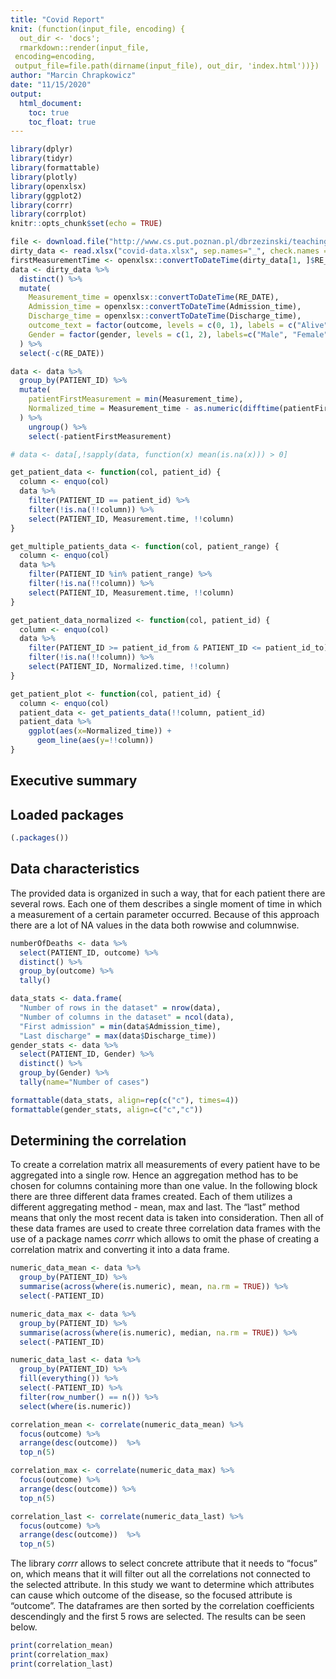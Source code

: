```yaml
---
title: "Covid Report"
knit: (function(input_file, encoding) {
  out_dir <- 'docs';
  rmarkdown::render(input_file,
 encoding=encoding,
 output_file=file.path(dirname(input_file), out_dir, 'index.html'))})
author: "Marcin Chrapkowicz"
date: "11/15/2020"
output: 
  html_document:
    toc: true
    toc_float: true
---
```


```r
library(dplyr)
library(tidyr)
library(formattable)
library(plotly)
library(openxlsx)
library(ggplot2)
library(corrr)
library(corrplot)
knitr::opts_chunk$set(echo = TRUE)
```

```r
file <- download.file("http://www.cs.put.poznan.pl/dbrzezinski/teaching/zed/wuhan_blood_sample_data_Jan_Feb_2020.xlsx", destfile = "covid-data.xlsx")
dirty_data <- read.xlsx("covid-data.xlsx", sep.names="_", check.names = TRUE, fillMergedCells=TRUE)
firstMeasurementTime <- openxlsx::convertToDateTime(dirty_data[1, ]$RE_DATE)
data <- dirty_data %>%
  distinct() %>%
  mutate(
    Measurement_time = openxlsx::convertToDateTime(RE_DATE),
    Admission_time = openxlsx::convertToDateTime(Admission_time),
    Discharge_time = openxlsx::convertToDateTime(Discharge_time),
    outcome_text = factor(outcome, levels = c(0, 1), labels = c("Alive", "Dead")),
    Gender = factor(gender, levels = c(1, 2), labels=c("Male", "Female")),
  ) %>%
  select(-c(RE_DATE))

data <- data %>%
  group_by(PATIENT_ID) %>%
  mutate(
    patientFirstMeasurement = min(Measurement_time),
    Normalized_time = Measurement_time - as.numeric(difftime(patientFirstMeasurement, firstMeasurementTime, units = "secs")), 
  ) %>%
    ungroup() %>%
    select(-patientFirstMeasurement)

# data <- data[,!sapply(data, function(x) mean(is.na(x))) > 0]
```


```r
get_patient_data <- function(col, patient_id) {
  column <- enquo(col)
  data %>%
    filter(PATIENT_ID == patient_id) %>% 
    filter(!is.na(!!column)) %>%
    select(PATIENT_ID, Measurement.time, !!column)
}

get_multiple_patients_data <- function(col, patient_range) {
  column <- enquo(col)
  data %>%
    filter(PATIENT_ID %in% patient_range) %>%
    filter(!is.na(!!column)) %>%
    select(PATIENT_ID, Measurement.time, !!column)
}

get_patient_data_normalized <- function(col, patient_id) {
  column <- enquo(col)
  data %>%
    filter(PATIENT_ID >= patient_id_from & PATIENT_ID <= patient_id_to) %>% 
    filter(!is.na(!!column)) %>%
    select(PATIENT_ID, Normalized.time, !!column)
}

get_patient_plot <- function(col, patient_id) {
  column <- enquo(col)
  patient_data <- get_patients_data(!!column, patient_id)
  patient_data %>%
    ggplot(aes(x=Normalized_time)) +
      geom_line(aes(y=!!column))
}
```

## Executive summary

## Loaded packages
```r
(.packages())
```

## Data characteristics
The provided data is organized in such a way, that for each patient there are several rows. Each one of them describes a single moment of time in which a  measurement of a certain parameter occurred. Because of this approach there are a lot of NA values in the data both rowwise and columnwise. 
```r
numberOfDeaths <- data %>%
  select(PATIENT_ID, outcome) %>%
  distinct() %>%
  group_by(outcome) %>%
  tally() 

data_stats <- data.frame(
  "Number of rows in the dataset" = nrow(data),
  "Number of columns in the dataset" = ncol(data),
  "First admission" = min(data$Admission_time),
  "Last discharge" = max(data$Discharge_time))
gender_stats <- data %>%
  select(PATIENT_ID, Gender) %>%
  distinct() %>%
  group_by(Gender) %>%
  tally(name="Number of cases")

formattable(data_stats, align=rep(c("c"), times=4))
formattable(gender_stats, align=c("c","c"))
```

## Determining the correlation
To create a correlation matrix all measurements of every patient have to be aggregated into a single row. Hence an aggregation method has to be chosen for columns containing more than one value. In the following block there are three different data frames created. Each of them utilizes a different aggregating method - mean, max and last. The "last" method means that only the most recent data is taken into consideration. Then all of these data frames are used to create three correlation data frames with the use of a package names _corrr_  which allows to omit the phase of creating a correlation matrix and converting it into a data frame.
```r
numeric_data_mean <- data %>%
  group_by(PATIENT_ID) %>%
  summarise(across(where(is.numeric), mean, na.rm = TRUE)) %>%
  select(-PATIENT_ID)

numeric_data_max <- data %>%
  group_by(PATIENT_ID) %>%
  summarise(across(where(is.numeric), median, na.rm = TRUE)) %>%
  select(-PATIENT_ID)

numeric_data_last <- data %>%
  group_by(PATIENT_ID) %>%
  fill(everything()) %>%
  select(-PATIENT_ID) %>%
  filter(row_number() == n()) %>%
  select(where(is.numeric))

correlation_mean <- correlate(numeric_data_mean) %>%
  focus(outcome) %>%
  arrange(desc(outcome))  %>%
  top_n(5)

correlation_max <- correlate(numeric_data_max) %>%
  focus(outcome) %>%
  arrange(desc(outcome)) %>%
  top_n(5)

correlation_last <- correlate(numeric_data_last) %>%
  focus(outcome) %>%
  arrange(desc(outcome))  %>%
  top_n(5)

```

The library _corrr_ allows to select concrete attribute that it needs to "focus" on, which means that it will filter out all the correlations not connected to the selected attribute. In this study we want to determine which attributes can cause which outcome of the disease, so the focused attribute is "outcome". The dataframes are then sorted by the correlation coefficients descendingly and the first 5 rows are selected. The results can be seen below.

```r
print(correlation_mean)
print(correlation_max)
print(correlation_last)
```
